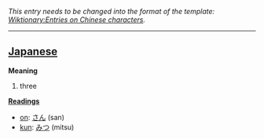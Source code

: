 ''This entry needs to be changed into the format of the template: [[Wiktionary:Entries on Chinese characters]].''
----

== [[Japanese]] ==

'''Meaning'''
#three

'''[[Reading]]s'''
*[[on]]: [[さん]] (san)
*[[kun]]: [[みつ]] (mitsu)